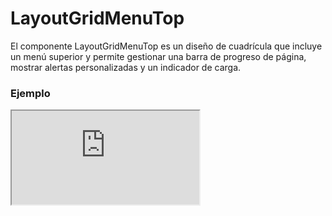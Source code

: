 # LayoutGridMenuTop

El componente LayoutGridMenuTop es un diseño de cuadrícula que incluye un menú superior y permite gestionar una barra de progreso de página, mostrar alertas personalizadas y un indicador de carga.


### Ejemplo

<Iframe
  minHeightIframe="30dvh"
  src="https://fenextjs-component-storybook.vercel.app/iframe.html?args=&id=layout-layoutgridmenutop--index&viewMode=story"
/>

### Importación

Para importar el componente LayoutGridMenuTop, se puede hacer desde fenextjs

```tsx copy
import { LayoutGridMenuTop } from "fenextjs";
```

### Parámetros

| Parámetro         | Tipo           | Requerido | Default   | Descripcion                                                                   |
| ----------------- | -------------- | --------- | --------- | ----------------------------------------------------------------------------- |
| useAlertHook      | boolean        | no        | true      | Indica si se debe renderizar el componente de alerta (AlertHook).             |
| alertHookProps    | AlertHookProps | no        | \{\}      | Propiedades para el componente AlertHook.                                     |
| loader            | boolean        | no        | false     | Indica si la página está en estado de carga, mostrando un indicador de carga. |
| menuTop           | ReactNode      | no        | undefined | Elemento del menú superior dentro del layout.                                 |
| usePageProgress   | boolean        | no        | true      | Indica si se debe mostrar la barra de progreso de página.                     |
| className         | string         | no        | ''        | Clase CSS personalizada para el contenedor del layout.                        |
| classNameLoader   | string         | no        | ''        | Clase CSS personalizada para el indicador de carga.                           |
| classNameChildren | string         | no        | ''        | Clase CSS personalizada para el contenido de los hijos.                       |
| classNameMenuTop  | string         | no        | ''        | Clase CSS personalizada para el menú superior.                                |

### Funcionalidad de AlertHook

Si 'useAlertHook' está habilitado, el componente de alerta (AlertHook) se renderiza con las propiedades proporcionadas en 'alertHookProps'.

### Storybook

Para ver el storybook del componente lo puede hacer con este [link](https://fenextjs-component-storybook.vercel.app/?path=/story/layout-layoutgridmenutop--index)

### Usos

- Básico

```tsx copy
<LayoutGridMenuTop />
```

- Con menú superior

```tsx copy
<LayoutGridMenuTop menuTop={<div>Menú</div>} />
```

- Con barra de progreso deshabilitada

```tsx copy
<LayoutGridMenuTop usePageProgress={false} />
```

- Con alertas personalizadas

```tsx copy
<LayoutGridMenuTop useAlertHook={true} alertHookProps={{ message: "Alerta" }} />
```
